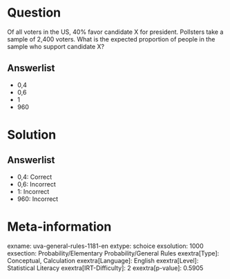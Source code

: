 Question
========

Of all voters in the US, 40% favor candidate X for president. Pollsters take a sample of 2,400 voters. What is the expected proportion of people in the sample who support candidate X?

Answerlist
----------

* 0,4
* 0,6
* 1
* 960

Solution
========

Answerlist
----------

* 0,4: Correct
* 0,6: Incorrect
* 1: Incorrect
* 960: Incorrect

Meta-information
================
exname: uva-general-rules-1181-en
extype: schoice
exsolution: 1000
exsection: Probability/Elementary Probability/General Rules
exextra[Type]: Conceptual, Calculation
exextra[Language]: English
exextra[Level]: Statistical Literacy
exextra[IRT-Difficulty]: 2
exextra[p-value]: 0.5905
